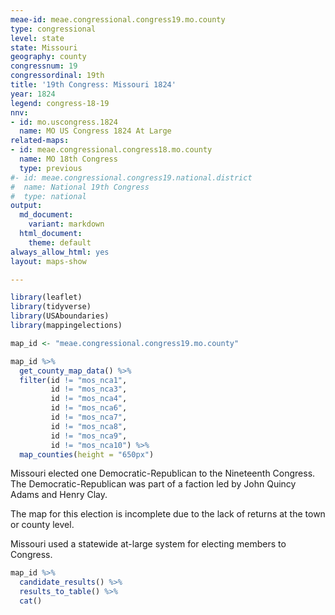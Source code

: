 ```yaml
---
meae-id: meae.congressional.congress19.mo.county
type: congressional
level: state
state: Missouri
geography: county
congressnum: 19
congressordinal: 19th
title: '19th Congress: Missouri 1824'
year: 1824
legend: congress-18-19
nnv:
- id: mo.uscongress.1824
  name: MO US Congress 1824 At Large
related-maps:
- id: meae.congressional.congress18.mo.county
  name: MO 18th Congress
  type: previous
#- id: meae.congressional.congress19.national.district
#  name: National 19th Congress
#  type: national
output:
  md_document:
    variant: markdown
  html_document:
    theme: default
always_allow_html: yes
layout: maps-show

---
```


```r
library(leaflet)
library(tidyverse)
library(USAboundaries)
library(mappingelections)

map_id <- "meae.congressional.congress19.mo.county"
```

<div class="map">

```r
map_id %>%
  get_county_map_data() %>%
  filter(id != "mos_nca1",
         id != "mos_nca3",
         id != "mos_nca4",
         id != "mos_nca6",
         id != "mos_nca7",
         id != "mos_nca8",
         id != "mos_nca9",
         id != "mos_nca10") %>% 
  map_counties(height = "650px")
```

</div>

Missouri elected one Democratic-Republican to the Nineteenth Congress. The Democratic-Republican was part of a faction led by John Quincy Adams and Henry Clay.

The map for this election is incomplete due to the lack of returns at the town or county level.

Missouri used a statewide at-large system for electing members to Congress. 

<div class="results-table">

```r
map_id %>%
  candidate_results() %>%
  results_to_table() %>%
  cat()
```

</div>
